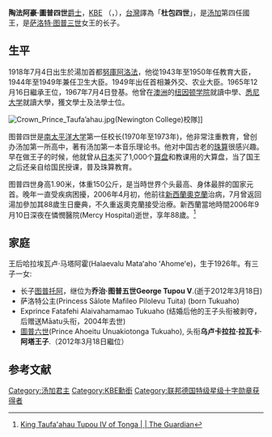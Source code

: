{{noteTA
|1=zh:湯加; zh-hans:汤加; zh-hk:湯加;zh-tw:東加
|2 =zh:佐治;zh-hans:乔治;zh-hk:佐治;zh-sg:乔治;zh-tw:喬治;zh-cn:乔治
|3 =zh:圖普;zh-hans:图普;zh-hk:圖普;zh-sg:图普;zh-tw:杜包;zh-cn:图普
|4=zh-hans:努库阿洛法;zh-hk:努庫阿洛法;zh-tw:努瓜婁發;
}}
{{Infobox royalty
| name        = 陶法阿豪·圖普四世
| image       = Tāufaʻāhau Tupou IV - ETH-Bibliothek Com LC1500-0777-001.tif
| caption     = 1985年訪問瑞士時
| succession  = 東加國王
| reign       = 1965年12月16日-2006年9月10日（{{age in years and days|1965|12|16|2006|9|10|age=no}}）
| coronation  = 1967年7月4日
| predecessor = [[薩洛特·圖普三世|薩洛特·圖普三世]]
| successor   = [[喬治·圖普五世|喬治·圖普五世]]
| house       = [[圖普王朝|圖普王朝]]
| queen       = [[哈拉埃瓦盧·馬塔阿霍|哈拉埃瓦盧·馬塔阿霍]]
| father      = Viliami Tupoulahi Tungī Mailefihi
| mother      = [[薩洛特·圖普三世|薩洛特·圖普三世]]
| birth_date  = {{birth date |1918|7|4}}
| birth_place = {{TON}}[[努瓜婁發|努瓜婁發]] 
| death_date  = {{death date and age|2006|9|10|1918|7|4}}
| death_place = {{NZL}}[[奧克蘭_(紐西蘭)|奧克蘭]]
}}

'''陶法阿豪·圖普四世'''[[爵士|爵士]]，[[KBE|KBE]] （{{lang-en|'''Taufa'ahau Tupou IV'''}}，{{bd|1918年|7月4日|2006年|9月10日|catIdx=T}}），[[台灣|台灣]]譯為「'''杜包四世'''」，是[[湯加|汤加]]第四任國王，是[[萨洛特·图普三世|萨洛特·图普三世]]女王的长子。

==生平==
1918年7月4日出生於湯加首都[[努庫阿洛法|努庫阿洛法]]，他從1943年至1950年任教育大臣，1944年至1949年兼任卫生大臣。1949年出任首相兼外交、农业大臣。1965年12月16日繼承王位，1967年7月4日登基。他曾在[[澳洲|澳洲]]的[[纽因顿学院|纽因顿学院]]就讀中學、[[悉尼大学|悉尼大学]]就讀大學，獲文學士及法學士位。

[[File:Crown_Prince_Taufa’ahau.jpg|right]](Newington College)校隊]]

图普四世是[[南太平洋大学|南太平洋大学]]第一任校长(1970年至1973年)，他非常注重教育，曾创办汤加第一所高中，著有汤加第一本音乐理论书。他对中国古老的[[珠算|珠算]]很感兴趣。早在做王子的时候，他就曾从[[日本|日本]]买了1,000个[[算盘|算盘]]和教课用的大算盘，当了国王之后还亲自给国民授课，普及珠算教育。

图普四世身高1.90米，体重150公斤，是当時世界个头最高、身体最胖的国家元首。晚年一直受疾病困擾，2006年4月初，他前往[[新西蘭|新西蘭]][[奧克蘭|奧克蘭]]治病，7月曾返回湯加參加其88歲生日慶典，不久重返奧克蘭接受治療。新西蘭當地時間2006年9月10日深夜在憐憫醫院(Mercy Hospital)逝世，享年88歲。<ref>[https://www.theguardian.com/news/2006/sep/20/guardianobituaries.rogercowe King Taufa'ahau Tupou IV of Tonga | | The Guardian]</ref>

==家庭==
王后哈拉埃瓦卢·马塔阿霍(Halaevalu Mataʻaho ʻAhomeʻe)，生于1926年。有三子一女:
* 长子[[乔治·图普五世|图普托阿]]，继位为'''乔治·图普五世George Tupou V'''.(逝于2012年3月18日)
* 萨洛特公主(Princess Sālote Mafile{{okina}}o Pilolevu Tuita) (born Tuku{{okina}}aho)
* Exprince Fatafehi {{okina}}Alaivahamama{{okina}}o Tuku{{okina}}aho (结婚后他的王子头衔被剥夺， 后赠送Mā{{okina}}atu头衔，2004年去世)
* [[圖普六世|圖普六世]](Prince {{okina}}Aho{{okina}}eitu {{okina}}Unuaki{{okina}}otonga Tuku{{okina}}aho), 头衔'''乌卢卡拉拉·拉瓦卡·阿塔王子'''.（2012年3月18日繼位）

== 参考文献 ==
{{Reflist}}

{{start box}}
{{s-hou|[[圖普王朝|圖普王朝]]|1918年|7月4日|2006年|9月10日}}
{{s-before|[[薩洛特·圖普三世|薩洛特·圖普三世]]}}
{{s-title|[[東加國王|東加國王]]|1965年12月16日－2006年9月10日}}
{{s-after|[[乔治·图普五世|乔治·图普五世]]}}
{{end box}} 

{{湯加國王}}
{{汤加首相}}

{{Authority control}}
{{DEFAULTSORT:Tupou 04, Taufa'ahau}}
[[Category:汤加君主|Category:汤加君主]]
[[Category:KBE勳銜|Category:KBE勳銜]]
[[Category:联邦德国特级星级十字勋章获得者|Category:联邦德国特级星级十字勋章获得者]]